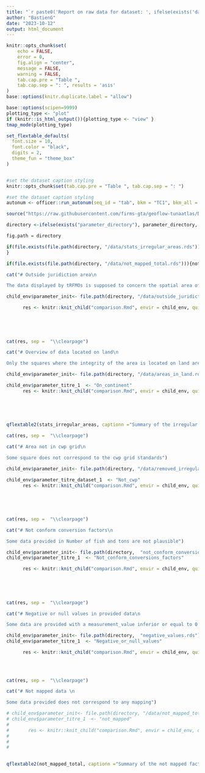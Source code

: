 ```yaml
---
title: "`r paste0('Report on raw data for dataset: ', ifelse(exists('dataset'), dataset, 'NULL'))`"
author: "BastienG"
date: "2023-10-12"
output: html_document
---
```




```r

knitr::opts_chunk$set(
	echo = FALSE,
	error = 0,
	fig.align = "center",
	message = FALSE,
	warning = FALSE,
	tab.cap.pre = "Table ",
	tab.cap.sep = ": ", results = 'asis'
)
base::options(knitr.duplicate.label = "allow")
```


```r

base::options(scipen=9999)
plotting_type <- "plot" 
if (knitr::is_html_output()){plotting_type <- "view" }
tmap_mode(plotting_type)

```


```r

set_flextable_defaults(
  font.size = 10,
  font.color = "black",
  digits = 2,
  theme_fun = "theme_box"
)


#set the dataset caption styling
knitr::opts_chunk$set(tab.cap.pre = "Table ", tab.cap.sep = ": ")

#set the dataset caption styling
autonum <- officer::run_autonum(seq_id = "tab", bkm = "TC1", bkm_all = TRUE) # number the table, bkm (bookmark) is important as the cross-referencing is done using the bookmark


```



```r

source("https://raw.githubusercontent.com/firms-gta/geoflow-tunaatlas/Developement/Analysis_markdown/functions/Functions_markdown.R")

```

```r

directory <-ifelse(exists("parameter_directory"), parameter_directory, "~/Documents/geoflow-tunaatlas/jobs/20231013172118/entities/catch_1deg_1m_bb_iattc_level0__tuna_byflag/")

fig.path = directory
```

```r

if(file.exists(file.path(directory, "/data/stats_irregular_areas.rds"))){stats_irregular_areas <- readRDS(file.path(directory, "/data/stats_irregular_areas.rds"))
}

```

```r

if(file.exists(file.path(directory, "/data/not_mapped_total.rds"))){not_mapped_total <- readRDS(file.path(directory, "/data/not_mapped_total.rds"))} 

```


```r

cat("# Outside juridiction area\n

The data displayed by tRFMOs is supposed to concern the spatial area of the juridiction of the tRFMO. However, some data is displayed outside.")

child_env$parameter_init<- file.path(directory, "/data/outside_juridiction.rds")

      res <- knitr::knit_child("comparison.Rmd", envir = child_env, quiet = TRUE)
        
        
        
        
```

```r

cat(res, sep =  "\\clearpage")

```


```r

cat("# Overview of data located on land\n

Only the squares where the integrity of the area is located on land are considered in the analysis.")

child_env$parameter_init<- file.path(directory, "/data/areas_in_land.rds")

child_env$parameter_titre_1  <- "On_continent"
      res <- knitr::knit_child("comparison.Rmd", envir = child_env, quiet = TRUE)
        
        
        
        
```

```r

qflextable2(stats_irregular_areas, captionn ="Summary of the irregular area reallocation by unit", pgwidth = 6,  save_folder = "Summary")

```

```r

cat(res, sep =  "\\clearpage")

```


```r

cat("# Area not in cwp grid\n

Some square does not correspond to the cwp grid standards")

child_env$parameter_init<- file.path(directory, "/data/removed_irregular_areas.rds")

child_env$parameter_titre_dataset_1  <- "Not_cwp"
      res <- knitr::knit_child("comparison.Rmd", envir = child_env, quiet = TRUE)
        
        
        
        
```

```r

cat(res, sep =  "\\clearpage")

```


```r

cat("# Not conform conversion factors\n

Some data provided in Number of fish and tons are not plausible")

child_env$parameter_init<- file.path(directory,  "not_conform_conversion_factors.rds")
child_env$parameter_titre_1  <- "Not_conform_conversions_factors"

      res <- knitr::knit_child("comparison.Rmd", envir = child_env, quiet = TRUE)
        
        
        
        
```

```r

cat(res, sep =  "\\clearpage")

```

```r

cat("# Negative or null values in provided data\n

Some data are provided with a measurement_value inferior or equal to 0 ")

child_env$parameter_init<- file.path(directory,  "negative_values.rds")
child_env$parameter_titre_1  <- "Negative_or_null_values"

      res <- knitr::knit_child("comparison.Rmd", envir = child_env, quiet = TRUE)
        
        
        
```

```r

cat(res, sep =  "\\clearpage")

```



```r

cat("# Not mapped data \n

Some data provided does not correspond to any mapping")

# child_env$parameter_init<- file.path(directory, "/data/not_mapped_total.rds")
# child_env$parameter_titre_1  <- "not_mapped"
# 
#       res <- knitr::knit_child("comparison.Rmd", envir = child_env, quiet = TRUE)
#         
#         
#         
        
```

<!-- ```{r complastfirstcat, eval=file.exists(file.path(directory, "/data/not_mapped_total.rds")), echo=FALSE, results='asis'} -->

<!-- cat(res, sep =  "\\clearpage") -->

<!-- ``` -->

```r

qflextable2(not_mapped_total, captionn ="Summary of the not mapped factors and so replaced by 'UNK', '99.9', or 'NEI'", pgwidth = 6,  save_folder = "Summary", fig.path = getwd())

```




